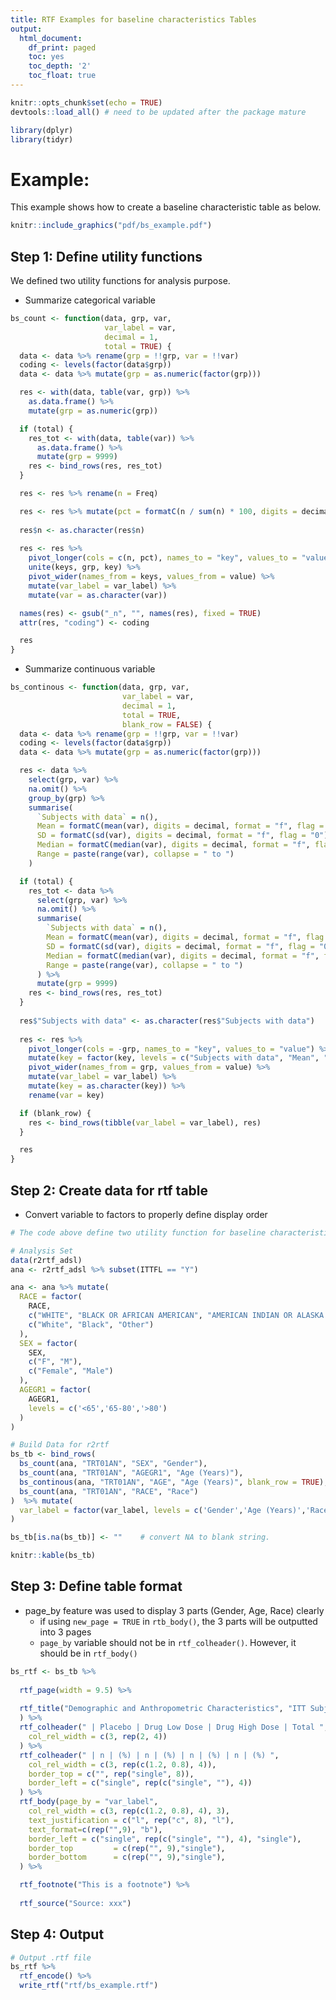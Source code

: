 ```yaml
---
title: RTF Examples for baseline characteristics Tables
output:
  html_document:
    df_print: paged
    toc: yes
    toc_depth: '2'
    toc_float: true
---
```


```r
knitr::opts_chunk$set(echo = TRUE)
devtools::load_all() # need to be updated after the package mature

library(dplyr)
library(tidyr)
```

# Example:

This example shows how to create a baseline characteristic table as below.

```r
knitr::include_graphics("pdf/bs_example.pdf")
```

## Step 1: Define utility functions

We defined two utility functions for analysis purpose. 

- Summarize categorical variable 
```r
bs_count <- function(data, grp, var,
                     var_label = var,
                     decimal = 1,
                     total = TRUE) {
  data <- data %>% rename(grp = !!grp, var = !!var)
  coding <- levels(factor(data$grp))
  data <- data %>% mutate(grp = as.numeric(factor(grp)))

  res <- with(data, table(var, grp)) %>%
    as.data.frame() %>%
    mutate(grp = as.numeric(grp))

  if (total) {
    res_tot <- with(data, table(var)) %>%
      as.data.frame() %>%
      mutate(grp = 9999)
    res <- bind_rows(res, res_tot)
  }

  res <- res %>% rename(n = Freq)

  res <- res %>% mutate(pct = formatC(n / sum(n) * 100, digits = decimal, format = "f", flag = "0"))
  
  res$n <- as.character(res$n)
  
  res <- res %>%
    pivot_longer(cols = c(n, pct), names_to = "key", values_to = "value") %>%
    unite(keys, grp, key) %>%
    pivot_wider(names_from = keys, values_from = value) %>%
    mutate(var_label = var_label) %>%
    mutate(var = as.character(var))

  names(res) <- gsub("_n", "", names(res), fixed = TRUE)
  attr(res, "coding") <- coding

  res
}
```

- Summarize continuous variable 
```r
bs_continous <- function(data, grp, var,
                         var_label = var,
                         decimal = 1,
                         total = TRUE,
                         blank_row = FALSE) {
  data <- data %>% rename(grp = !!grp, var = !!var)
  coding <- levels(factor(data$grp))
  data <- data %>% mutate(grp = as.numeric(factor(grp)))

  res <- data %>%
    select(grp, var) %>%
    na.omit() %>%
    group_by(grp) %>%
    summarise(
      `Subjects with data` = n(),
      Mean = formatC(mean(var), digits = decimal, format = "f", flag = "0"),
      SD = formatC(sd(var), digits = decimal, format = "f", flag = "0"),
      Median = formatC(median(var), digits = decimal, format = "f", flag = "0"),
      Range = paste(range(var), collapse = " to ")
    )

  if (total) {
    res_tot <- data %>%
      select(grp, var) %>%
      na.omit() %>%
      summarise(
        `Subjects with data` = n(),
        Mean = formatC(mean(var), digits = decimal, format = "f", flag = "0"),
        SD = formatC(sd(var), digits = decimal, format = "f", flag = "0"),
        Median = formatC(median(var), digits = decimal, format = "f", flag = "0"),
        Range = paste(range(var), collapse = " to ")
      ) %>%
      mutate(grp = 9999)
    res <- bind_rows(res, res_tot)
  }
 
  res$"Subjects with data" <- as.character(res$"Subjects with data")
  
  res <- res %>%
    pivot_longer(cols = -grp, names_to = "key", values_to = "value") %>%
    mutate(key = factor(key, levels = c("Subjects with data", "Mean", "SD", "Median", "Range"))) %>%
    pivot_wider(names_from = grp, values_from = value) %>%
    mutate(var_label = var_label) %>%
    mutate(key = as.character(key)) %>%
    rename(var = key)

  if (blank_row) {
    res <- bind_rows(tibble(var_label = var_label), res)
  }

  res
}
```

## Step 2: Create data for rtf table

- Convert variable to factors to properly define display order

```r
# The code above define two utility function for baseline characteristic tables.

# Analysis Set
data(r2rtf_adsl)
ana <- r2rtf_adsl %>% subset(ITTFL == "Y")

ana <- ana %>% mutate(
  RACE = factor(
    RACE,
    c("WHITE", "BLACK OR AFRICAN AMERICAN", "AMERICAN INDIAN OR ALASKA NATIVE"),
    c("White", "Black", "Other")
  ),
  SEX = factor(
    SEX, 
    c("F", "M"), 
    c("Female", "Male")
  ),
  AGEGR1 = factor(
    AGEGR1, 
    levels = c('<65','65-80','>80')
  )
)

# Build Data for r2rtf
bs_tb <- bind_rows(
  bs_count(ana, "TRT01AN", "SEX", "Gender"),
  bs_count(ana, "TRT01AN", "AGEGR1", "Age (Years)"),
  bs_continous(ana, "TRT01AN", "AGE", "Age (Years)", blank_row = TRUE),
  bs_count(ana, "TRT01AN", "RACE", "Race")
)  %>% mutate(
  var_label = factor(var_label, levels = c('Gender','Age (Years)','Race'))
)

bs_tb[is.na(bs_tb)] <- ""    # convert NA to blank string.
```

```r
knitr::kable(bs_tb)
```

## Step 3: Define table format

- page_by feature was used to display 3 parts (Gender, Age, Race) clearly
  + if using `new_page = TRUE` in `rtb_body()`, the 3 parts will be outputted into 3 pages
  + `page_by` variable should not be in `rtf_colheader()`. However, it should be in `rtf_body()`

```r
bs_rtf <- bs_tb %>%
  
  rtf_page(width = 9.5) %>%
  
  rtf_title("Demographic and Anthropometric Characteristics", "ITT Subjects"
  ) %>%
  rtf_colheader(" | Placebo | Drug Low Dose | Drug High Dose | Total ",
    col_rel_width = c(3, rep(2, 4))
  ) %>%
  rtf_colheader(" | n | (%) | n | (%) | n | (%) | n | (%) ",
    col_rel_width = c(3, rep(c(1.2, 0.8), 4)),
    border_top = c("", rep("single", 8)),
    border_left = c("single", rep(c("single", ""), 4))
  ) %>%
  rtf_body(page_by = "var_label",
    col_rel_width = c(3, rep(c(1.2, 0.8), 4), 3),
    text_justification = c("l", rep("c", 8), "l"),
    text_format=c(rep("",9), "b"),
    border_left = c("single", rep(c("single", ""), 4), "single"),
    border_top         = c(rep("", 9),"single"),
    border_bottom      = c(rep("", 9),"single"),
  ) %>%

  rtf_footnote("This is a footnote") %>%
  
  rtf_source("Source: xxx")
```

## Step 4: Output

```r
# Output .rtf file  
bs_rtf %>%
  rtf_encode() %>%
  write_rtf("rtf/bs_example.rtf")
```
